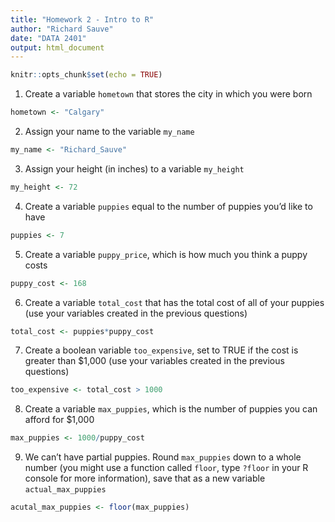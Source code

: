 ```yaml
---
title: "Homework 2 - Intro to R"
author: "Richard Sauve"
date: "DATA 2401"
output: html_document
---
```



```r
knitr::opts_chunk$set(echo = TRUE)
```

1. Create a variable `hometown` that stores the city in which you were born

```r
hometown <- "Calgary"
```


2. Assign your name to the variable `my_name`

```r
my_name <- "Richard_Sauve"
```

3. Assign your height (in inches) to a variable `my_height`

```r
my_height <- 72
```

4. Create a variable `puppies` equal to the number of puppies you'd like to have

```r
puppies <- 7
```

5. Create a variable `puppy_price`, which is how much you think a puppy costs

```r
puppy_cost <- 168
```

6. Create a variable `total_cost` that has the total cost of all of your puppies (use your variables created in the previous questions)

```r
total_cost <- puppies*puppy_cost
```

7. Create a boolean variable `too_expensive`, set to TRUE if the cost is greater than $1,000 (use your variables created in the previous questions)

```r
too_expensive <- total_cost > 1000
```

8. Create a variable `max_puppies`, which is the number of puppies you can afford for $1,000

```r
max_puppies <- 1000/puppy_cost
```

9.  We can't have partial puppies. Round `max_puppies` down to a whole number (you might use a function called `floor`, type `?floor` in your R console for more information), save that as a new variable `actual_max_puppies`

```r
acutal_max_puppies <- floor(max_puppies)
```


